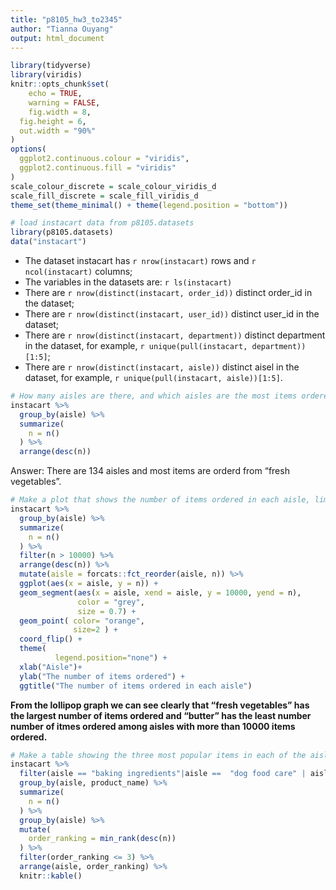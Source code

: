 ```yaml
---
title: "p8105_hw3_to2345"
author: "Tianna Ouyang"
output: html_document
---
```

```r
library(tidyverse)
library(viridis)
knitr::opts_chunk$set(
	echo = TRUE,
	warning = FALSE,
	fig.width = 8, 
  fig.height = 6,
  out.width = "90%"
)
options(
  ggplot2.continuous.colour = "viridis",
  ggplot2.continuous.fill = "viridis"
)
scale_colour_discrete = scale_colour_viridis_d
scale_fill_discrete = scale_fill_viridis_d
theme_set(theme_minimal() + theme(legend.position = "bottom"))
```


```r
# load instacart data from p8105.datasets
library(p8105.datasets)
data("instacart")
```

* The dataset instacart has `r nrow(instacart)` rows and `r ncol(instacart)` columns;
* The variables in the datasets are: `r ls(instacart)`
* There are `r nrow(distinct(instacart, order_id))` distinct order_id in the dataset;
* There are `r nrow(distinct(instacart, user_id))` distinct user_id in the dataset;
* There are `r nrow(distinct(instacart, department))` distinct department in the dataset, for example, `r unique(pull(instacart, department))[1:5]`;
* There are `r nrow(distinct(instacart, aisle))` distinct aisel in the dataset, for example, `r unique(pull(instacart, aisle))[1:5]`.

```r
# How many aisles are there, and which aisles are the most items ordered from?
instacart %>% 
  group_by(aisle) %>% 
  summarize(
    n = n()
  ) %>% 
  arrange(desc(n))
```
Answer: There are 134 aisles and most items are orderd from "fresh vegetables".

```r
# Make a plot that shows the number of items ordered in each aisle, limiting this to aisles with more than 10000 items ordered. Arrange aisles sensibly, and organize your plot so others can read it.
instacart %>% 
  group_by(aisle) %>% 
  summarize(
    n = n()
  ) %>% 
  filter(n > 10000) %>% 
  arrange(desc(n)) %>%
  mutate(aisle = forcats::fct_reorder(aisle, n)) %>% 
  ggplot(aes(x = aisle, y = n)) +
  geom_segment(aes(x = aisle, xend = aisle, y = 10000, yend = n), 
               color = "grey", 
               size = 0.7) +
  geom_point( color= "orange",
              size=2 ) +
  coord_flip() +
  theme(
          legend.position="none") +
  xlab("Aisle")+
  ylab("The number of items ordered") +
  ggtitle("The number of items ordered in each aisle")
```

**From the lollipop graph we can see clearly that "fresh vegetables" has the largest number of items ordered and "butter" has the least number number of itmes ordered among aisles with more than 10000 items ordered.**


```r
# Make a table showing the three most popular items in each of the aisles “baking ingredients”, “dog food care”, and “packaged vegetables fruits”. Include the number of times each item is ordered in your table.
instacart %>% 
  filter(aisle == "baking ingredients"|aisle ==  "dog food care" | aisle == "packaged vegetables fruits") %>% 
  group_by(aisle, product_name) %>% 
  summarize(
    n = n()
  ) %>% 
  group_by(aisle) %>% 
  mutate(
    order_ranking = min_rank(desc(n))
  ) %>% 
  filter(order_ranking <= 3) %>%
  arrange(aisle, order_ranking) %>%
  knitr::kable()
```



